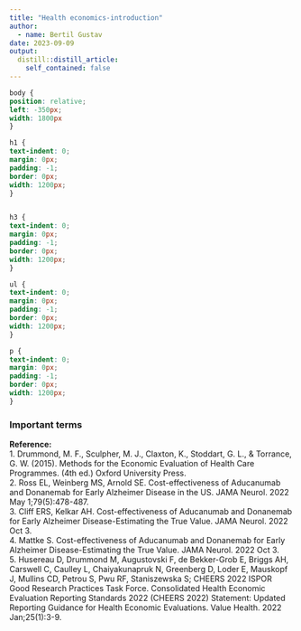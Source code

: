 ```yaml
---
title: "Health economics-introduction"
author:
  - name: Bertil Gustav
date: 2023-09-09
output:
  distill::distill_article:
    self_contained: false
---
```



```css
body {
position: relative;
left: -350px;
width: 1800px
}

h1 {
text-indent: 0;
margin: 0px;
padding: -1;
border: 0px;
width: 1200px;
}


h3 {
text-indent: 0;
margin: 0px;
padding: -1;
border: 0px;
width: 1200px;
}

ul {
text-indent: 0;
margin: 0px;
padding: -1;
border: 0px;
width: 1200px;
}

p {
text-indent: 0;
margin: 0px;
padding: -1;
border: 0px;
width: 1200px;
}
```


### **Important terms**







**Reference:**<br>
1. Drummond, M. F., Sculpher, M. J., Claxton, K., Stoddart, G. L., & Torrance, G. W. (2015). Methods for the Economic Evaluation of Health Care Programmes. (4th ed.) Oxford University Press.<br>
2. Ross EL, Weinberg MS, Arnold SE. Cost-effectiveness of Aducanumab and Donanemab for Early Alzheimer Disease in the US. JAMA Neurol. 2022 May 1;79(5):478-487.<br>
3. Cliff ERS, Kelkar AH. Cost-effectiveness of Aducanumab and Donanemab for Early Alzheimer Disease-Estimating the True Value. JAMA Neurol. 2022 Oct 3.<br>
4. Mattke S. Cost-effectiveness of Aducanumab and Donanemab for Early Alzheimer Disease-Estimating the True Value. JAMA Neurol. 2022 Oct 3.<br>
5. Husereau D, Drummond M, Augustovski F, de Bekker-Grob E, Briggs AH, Carswell C, Caulley L, Chaiyakunapruk N, Greenberg D, Loder E, Mauskopf J, Mullins CD, Petrou S, Pwu RF, Staniszewska S; CHEERS 2022 ISPOR Good Research Practices Task Force. Consolidated Health Economic Evaluation Reporting Standards 2022 (CHEERS 2022) Statement: Updated Reporting Guidance for Health Economic Evaluations. Value Health. 2022 Jan;25(1):3-9.

